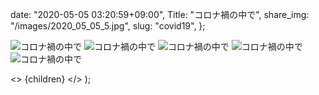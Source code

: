 
  date: "2020-05-05 03:20:59+09:00",
  Title: "コロナ禍の中で",
  share_img: "/images/2020_05_05_5.jpg",
  slug: "covid19",
};

![コロナ禍の中で](/images/2020_05_05_4.jpg)
![コロナ禍の中で](/images/2020_05_05_5.jpg)
![コロナ禍の中で](/images/2020_05_05_6.jpg)
![コロナ禍の中で](/images/2020_05_05_7.jpg)
![コロナ禍の中で](/images/2020_05_05_8.jpg)

  <>
    <Head>
      <title>{meta.Title} | 異郷好実</title>
    </Head>
    <PostLayout meta={meta}>{children}</PostLayout>
  </>
);
